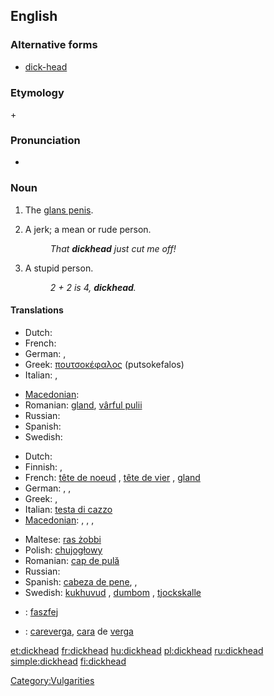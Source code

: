 ==English==

===Alternative forms===
* [[dick-head]] <!--but "dick head" is wrong-->

===Etymology===
{{term|dick}} + {{term|head}}

===Pronunciation===
* {{audio|en-us-dickhead.ogg|Audio (US)}}

===Noun===
{{en-noun}}

# {{vulgar|colloquial|coarse}} The [[glans penis]].
# {{vulgar|colloquial|pejorative|coarse}} A jerk; a mean or rude person.
#: ''That '''dickhead''' just cut me off!''
# {{vulgar|colloquial|pejorative|coarse}} A stupid person.
#: ''2 + 2 is 4, '''dickhead'''.''

====Translations====
{{trans-top|(''slang'') glans penis}}
* Dutch: {{t+|nl|eikel|m}}
* French: {{t+|fr|gland|m}}
* German: {{t+|de|Eichel|f}}, {{t+|de|Nille|f}}
* Greek: [[πουτσοκέφαλος]] (putsokefalos) {{m}}
* Italian: {{t+|it|glande|m}},  {{t+|it|cappella|f}}
{{trans-mid}}
* [[Macedonian]]: {{t-|mk|глава|f|tr=gláva}}
* Romanian: [[gland]], [[vârful pulii]]
* Russian: {{t+|ru|залупа|f|tr=zalúpa}}
* Spanish: {{t+|es|capullo|m}}
* Swedish: {{t+|sv|ollon}}
{{trans-bottom}}

{{trans-top|(''slang'') stupid person}}
* Dutch: {{t+|nl|eikel|m}}
* Finnish: {{t-|fi|molopää}}, {{t+|fi|munapää}}
* French: [[tête de noeud]] {{f}}, [[tête de vier]] {{f}}, [[gland]] {{m}}
* German: {{t+|de|Dummkopf|m}}, {{t+|de|Depp|m}}, {{t+|de|Schwachkopf|m}}
* Greek: {{t+|el|ηλίθιος|m|tr=ilithios}}, {{t+|el|βλάκας|m|tr=vlakas}}
* Italian: [[testa di cazzo]] {{f}}<!--this is an idiomatic translation, even though it appears to be a verbatim one - Paul G, 2006-03-30-->
* [[Macedonian]]: {{t|mk|акмак|m|tr=ákmak}},  {{t|mk|токмак|m|tr=tókmak}},  {{t-|mk|абдал|m|tr=ábdal}},  {{t|mk|куроглав|m|tr=kúroglav}}
{{trans-mid}}
* Maltese: [[ras żobbi]] {{f}}
* Polish: [[chujogłowy]]
* Romanian: [[cap de pulă]]
* Russian: {{t+|ru|мудак|m|tr=mudák}}
* Spanish: [[cabeza de pene]],  {{t+|es|capullo|m}},  {{t+|es|gilipollas|m|f}}
* Swedish: [[kukhuvud]] {{c}}, [[dumbom]] {{c}}, [[tjockskalle]] {{c}}
{{trans-bottom}}

{{checktrans-top}}
* {{ttbc|Hungarian}}: [[faszfej]]
{{trans-mid}}
* {{ttbc|Spanish}}: [[careverga]], [[cara]] de [[verga]]
{{trans-bottom}}

[[Category:Vulgarities]]

[[et:dickhead]]
[[fr:dickhead]]
[[hu:dickhead]]
[[pl:dickhead]]
[[ru:dickhead]]
[[simple:dickhead]]
[[fi:dickhead]]